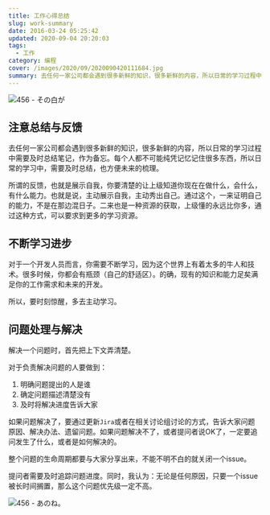 ```yaml
---
title: 工作心得总结
slug: work-summary
date: 2016-03-24 05:25:42
updated: 2020-09-04 20:20:03
tags:
  - 工作
category: 编程
cover: /images/2020/09/2020090420111684.jpg
summary: 去任何一家公司都会遇到很多新鲜的知识，很多新鲜的内容，所以日常的学习过程中需要及时总结笔记，作为备忘。每个人都不可能纯凭记忆记住很多东西，所以日常的学习中，需要及时总结，也方便未来的梳理。
---
```


![456 - その白が](/images/2020/09/2020090420094090.jpg)

## 注意总结与反馈

去任何一家公司都会遇到很多新鲜的知识，很多新鲜的内容，所以日常的学习过程中需要及时总结笔记，作为备忘。每个人都不可能纯凭记忆记住很多东西，所以日常的学习中，需要及时总结，也方便未来的梳理。

所谓的反馈，也就是展示自我，你要清楚的让上级知道你现在在做什么，会什么，有什么能力。也就是说，主动展示自我，主动秀出自己。通过这个，一来证明自己的能力，不是在那边混日子。二来也是一种资源的获取，上级懂的永远比你多，通过这种方式，可以要求到更多的学习资源。

## 不断学习进步

对于一个开发人员而言，你需要不断学习，因为这个世界上有着太多的牛人和技术。很多时候，你都会有瓶颈（自己的舒适区）。的确，现有的知识和能力足矣满足你的工作需求和未来的开发。

所以，要时刻惊醒，多去主动学习。

## 问题处理与解决

解决一个问题时，首先把上下文弄清楚。

对于负责解决问题的人要做到：

1. 明确问题提出的人是谁
2. 确定问题描述清楚没有
3. 及时将解决进度告诉大家

如果问题解决了，要通过更新`Jira`或者在相关讨论组讨论的方式，告诉大家问题原因、解决办法、遗留问题。如果问题解决不了，或者提问者说OK了，一定要追问发生了什么，或者是如何解决的。

整个问题的生命周期都要与大家分享出来，不能不明不白的就关闭一个issue。

提问者需要及时追踪问题进度。同时，我认为：无论是任何原因，只要一个issue被长时间搁置，那么这个问题优先级一定不高。

![456 - あのね。](/images/2020/09/2020090420194343.jpg)
